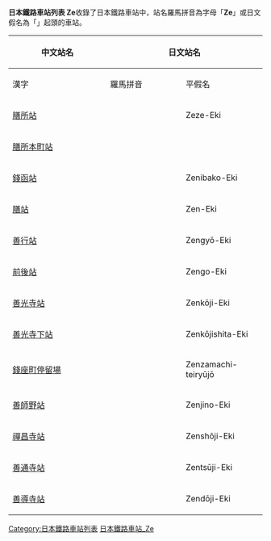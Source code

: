 {{ListTOC Japan Romaji}}
<br>
{{ListTOC Japan Hiragana}}
'''日本鐵路車站列表 Ze'''收錄了日本鐵路車站中，站名羅馬拼音為字母「'''Ze'''」或日文假名為「'''{{lang|ja|ぜ}}'''」起頭的車站。

{| class="wikitable" border="1"
|-
! rowspan="2" width="200"| 中文站名
! colspan="3"| 日文站名
! rowspan="2" width="300"| 所屬業者/路線
|-
! width="150"| 漢字
! width="150"| 羅馬拼音
! width="150"| 平假名
|-
| [[膳所站|膳所站]]
| {{lang|ja|膳所駅}}
| Zeze-Eki
| {{lang|ja|ぜぜえき}}
| 西日本旅客鐵道東海道本線
|-
|[[膳所本町站|膳所本町站]]
|{{lang|ja|膳所本町駅}}
|
|{{lang|ja|ぜぜほんまちえき}}
|京阪石山坂本線
|-
| [[錢函站|錢函站]]
| {{lang|ja|銭函駅}}
| Zenibako-Eki
| {{lang|ja|ぜにばこえき}}
| 北海道旅客鐵道函館本線
|-
|[[膳站|膳站]]
|{{lang|ja|膳駅}}
| Zen-Eki
|{{lang|ja|ぜんえき}}
|上毛電氣鐵道線
|-
|[[善行站|善行站]]
|{{lang|ja|善行駅}}
| Zengyō-Eki
|{{lang|ja|ぜんぎょうえき}}
|小田急江之島線
|-
|[[前後站|前後站]]
|{{lang|ja|前後駅}}
| Zengo-Eki
|{{lang|ja|ぜんごえき}}
|名鐵名古屋本線
|-
|[[善光寺站|善光寺站]]
|{{lang|ja|善光寺駅}}
| Zenkōji-Eki
|{{lang|ja|ぜんこうじえき}}
|東海旅客鐵道身延線
|-
|[[善光寺下站|善光寺下站]]
|{{lang|ja|善光寺下駅}}
| Zenkōjishita-Eki
|{{lang|ja|ぜんこうじしたえき}}
|長野電鐵長野線
|-
|[[錢座町停留場|錢座町停留場]]
|{{lang|ja|銭座町停留場}}
| Zenzamachi-teiryūjō
|{{lang|ja|ぜんざまちていりゅうじょう}}
|長崎電氣鐵道1,2,3系統
|-
|[[善師野站|善師野站]]
|{{lang|ja|善師野駅}}
| Zenjino-Eki
|{{lang|ja|ぜんじのえき}}
|名鐵廣見線
|-
|[[禪昌寺站|禪昌寺站]]
|{{lang|ja|禅昌寺駅}}
| Zenshōji-Eki
|{{lang|ja|ぜんしょうじえき}}
|東海旅客鐵道高山本線
|-
|[[善通寺站|善通寺站]]
|{{lang|ja|善通寺駅}}
| Zentsūji-Eki
|{{lang|ja|ぜんつうじえき}}
|四國旅客鐵道土讚線
|-
|[[善導寺站|善導寺站]]
|{{lang|ja|善導寺駅}}
| Zendōji-Eki
|{{lang|ja|ぜんどうじえき}}
|九州旅客鐵道久大本線
|}

[[Category:日本鐵路車站列表|Category:日本鐵路車站列表]]
[[Category:日本鐵路車站_Ze|]]